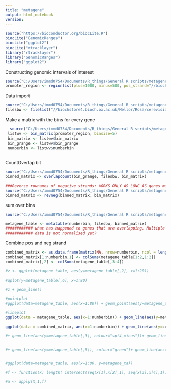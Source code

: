 ```yaml
---
title: "metagene"
output: html_notebook
version: 
---
```


```r
source("https://bioconductor.org/biocLite.R")
biocLite("GenomicRanges")
biocLite("ggplot2")
biocLite("rtracklayer")
library("rtracklayer")
library("GenomicRanges")
library("ggplot2")
```

Constructing genomic intervals of interest
```r
source("C:/Users/immd0754/Documents/R_things/General R scripts/metagene/geneslist.R", local=T)
promoter_region <- regionlist(plus=1000, minus=500, pos_strand="//biochstore4.bioch.ox.ac.uk/Mellor/Rosa/pos_strand_annotations.bed", neg_strand="//biochstore4.bioch.ox.ac.uk/Mellor/Rosa/neg_strand_annotations.bed")

```



Data import
```r
source("C:/Users/immd0754/Documents/R_things/General R scripts/metagene/metagene_filelist.R", local=T)
filesbw <- filelist("//biochstore4.bioch.ox.ac.uk/Mellor/Rosa/cerevisiae_dataForRosa", "uzun")
``` 


Make a matrix with the bins for every gene
```r
  source("C:/Users/immd0754/Documents/R_things/General R scripts/metagene/bin_genelist.R", local=T)
 listwv <- bin_matrix(promoter_region, binsize=5)
 bin_matrix <- listwv$bin_matrix
 bin_grange <- listwv$bin_grange
 numberbin <- listwv$numberbin
 
```

CountOverlap bit
```r
source("C:/Users/immd0754/Documents/R_things/General R scripts/metagene/countoverlap_fun.R", local=T)
binned_matrix <- overlapcount(bin_grange, filesbw, bin_matrix)

###Reverse rownames of negative strands: WORKS ONLY AS LONG AS genes_minus is first half, otherwise you have to change this bit
source("C:/Users/immd0754/Documents/R_things/General R scripts/metagene/revneg_fun.R", local=T)
binned_matrix <- revneg(binned_matrix, bin_matrix)

```



sum over bins

```r
source("C:/Users/immd0754/Documents/R_things/General R scripts/metagene/metatable_fun.R", local=T)

metagene_table <- metatable(numberbin, filesbw, binned_matrix)
############ what has happened to genes that are overlapping. Multiple transcription start sites.
############ data is not normalised yet?
```


Combine pos and neg strand
```r
combined_matrix <- as.data.frame(matrix(NA, nrow=numberbin, ncol = length(filesbw)/2))
combined_matrix[1:numberbin,1] <- colSums(metagene_table[1:2,1:2])
combined_matrix[,2] <- colSums(metagene_table[,3:4])


```


```r
#z <- ggplot(metagene_table, aes(y=metagene_table[,2], x=1:20))

#qplot(y=metagene_table[,6], x=1:80)

#z + geom_line()

#pointplot
#ggplot(data=metagene_table, aes(x=1:80)) + geom_point(aes(y=metagene_table[,1]), color="darkblue")+ geom_point(aes(y=metagene_table[,2]), color="red")+ geom_point(aes(y=metagene_table[,3]), color="orange")+ geom_point(aes(y=metagene_table[,4]), color= "cornflowerblue")+ geom_point(aes(y=metagene_table[,5]), colour="green")+ geom_point(aes(y=metagene_table[,6]), colour="purple") 

#lineplot
ggplot(data = metagene_table, aes(x=1:numberbin)) + geom_line(aes(y=metagene_table[,1], colour="dst1_minus"))+ geom_line(aes(y=metagene_table[,2], colour="dst1_plus"))+ geom_line(aes(y=metagene_table[,3], colour="spt4_minus"))+ geom_line(aes(y=metagene_table[,4], colour= "spt4_plus")) + scale_colour_manual("", breaks = c("dst1_minus", "dst1_plus", "spt4_minus","spt4_plus"), values = c("red", "green", "blue","cornflowerblue"))

ggplot(data = combined_matrix, aes(x=1:numberbin)) + geom_line(aes(y=combined_matrix[,1], colour="dst1"))+ geom_line(aes(y=combined_matrix[,2], colour="spt4"))+ scale_colour_manual("", breaks = c("dst1", "spt4"), values = c("orange","cornflowerblue"))

#+ geom_line(aes(y=metagene_table[,3], colour="spt4_minus"))+ geom_line(aes(y=metagene_table[,4], colour= "spt4_plus")) + scale_colour_manual("", breaks = c("dst1_minus", "dst1_plus", "spt4_minus","spt4_plus"), values = c("red", "green", "blue","cornflowerblue"))


#+ geom_line(aes(y=metagene_table[,5]), colour="green")+ geom_line(aes(y=metagene_table[,6]), colour="purple")+scale_fill_discrete(labels = c("1", "2", "3", "4", "5", "6"))+theme(legend.position="right")


#ggplot(data=metagene_table, aes(x=1:80, y=metagene_ta))
```
















```r
#f <- function(x) length( intersect(seq(x[1],x[2],1), seq(x[3],x[4],1)) )

#a <- apply(X,1,f)






```




